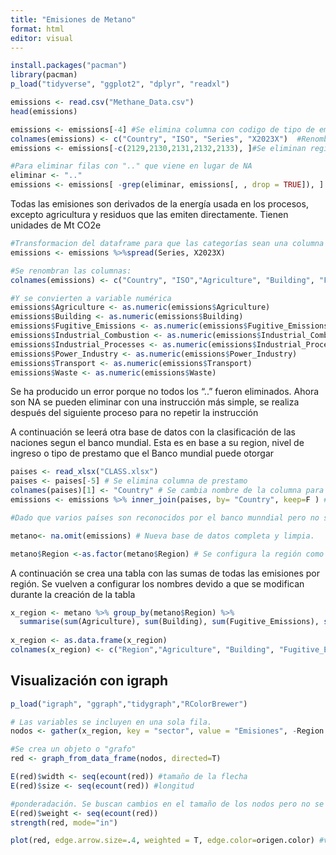 ---
title: "Emisiones de Metano"
format: html
editor: visual
---

```{r}
install.packages("pacman")
library(pacman)
p_load("tidyverse", "ggplot2", "dplyr", "readxl")
```

```{r Lectura de datos}
emissions <- read.csv("Methane_Data.csv") 
head(emissions)
```


```{r}
emissions <- emissions[-4] #Se elimina columna con codigo de tipo de emisiones
colnames(emissions) <- c("Country", "ISO", "Series", "X2023X")  #Renombramos columnas
emissions <- emissions[-c(2129,2130,2131,2132,2133), ]#Se eliminan registros vacíos o con metadata

#Para eliminar filas con ".." que viene en lugar de NA
eliminar <- ".."
emissions <- emissions[ -grep(eliminar, emissions[, , drop = TRUE]), ]
```

Todas las emisiones son derivados de la energía usada en los procesos, excepto agricultura y residuos que las emiten directamente. Tienen unidades de Mt CO2e
```{r}
#Transformacion del dataframe para que las categorías sean una columna cada una
emissions <- emissions %>%spread(Series, X2023X)

```

```{r}
#Se renombran las columnas:
colnames(emissions) <- c("Country", "ISO","Agriculture", "Building", "Fugitive_Emissions", "Industrial_Combustion", "Industrial_Processes", "Power_Industry", "Transport", "Waste" ) #Se renombran columnas

#Y se convierten a variable numérica
emissions$Agriculture <- as.numeric(emissions$Agriculture)
emissions$Building <- as.numeric(emissions$Building)
emissions$Fugitive_Emissions <- as.numeric(emissions$Fugitive_Emissions)
emissions$Industrial_Combustion <- as.numeric(emissions$Industrial_Combustion)
emissions$Industrial_Processes <- as.numeric(emissions$Industrial_Processes)
emissions$Power_Industry <- as.numeric(emissions$Power_Industry)
emissions$Transport <- as.numeric(emissions$Transport)
emissions$Waste <- as.numeric(emissions$Waste)

```
Se ha producido un error porque no todos los ".." fueron eliminados. Ahora son NA se pueden eliminar con una instrucción más simple, se realiza después del siguiente proceso para no repetir la instrucción



A continuación se leerá otra base de datos con la clasificación de las naciones segun el banco mundial. Esta es en base a su region, nivel de ingreso o tipo de prestamo que el Banco mundial puede otorgar
```{r}
paises <- read_xlsx("CLASS.xlsx") 
paises <- paises[-5] # Se elimina columna de prestamo 
colnames(paises)[1] <- "Country" # Se cambia nombre de la columna para que coincida en ambas bases de datos
emissions <- emissions %>% inner_join(paises, by= "Country", keep=F ) #Se unen las bases de datos

#Dado que varios países son reconocidos por el banco munndial pero no se encuentran en la base de datos de las emisiones, tienen la mayoría de columnas vacías

metano<- na.omit(emissions) # Nueva base de datos completa y limpia.
```

```{r}
metano$Region <-as.factor(metano$Region) # Se configura la región como un factor (variable categórica)
```

A continuación se crea una tabla con las sumas de todas las emisiones por región. Se vuelven a configurar los nombres devido a que se modifican durante la creación de la tabla
```{r}
x_region <- metano %>% group_by(metano$Region) %>% 
  summarise(sum(Agriculture), sum(Building), sum(Fugitive_Emissions), sum(Industrial_Combustion), sum(Industrial_Processes), sum(Power_Industry), sum(Transport), sum(Waste))
  
x_region <- as.data.frame(x_region)
colnames(x_region) <- c("Region","Agriculture", "Building", "Fugitive_Emissions", "Industrial_Combustion", "Industrial_Processes", "Power_Industry", "Transport", "Waste" )

```

## Visualización con  igraph

```{r}
p_load("igraph", "ggraph","tidygraph","RColorBrewer")

# Las variables se incluyen en una sola fila. 
nodos <- gather(x_region, key = "sector", value = "Emisiones", -Region ) 

#Se crea un objeto o "grafo"
red <- graph_from_data_frame(nodos, directed=T)

E(red)$width <- seq(ecount(red)) #tamaño de la flecha
E(red)$size <- seq(ecount(red)) #longitud 

#ponderadación. Se buscan cambios en el tamaño de los nodos pero no se logra
E(red)$weight <- seq(ecount(red))
strength(red, mode="in")

plot(red, edge.arrow.size=.4, weighted = T, edge.color=origen.color) #visualización
```


```{r}

```






